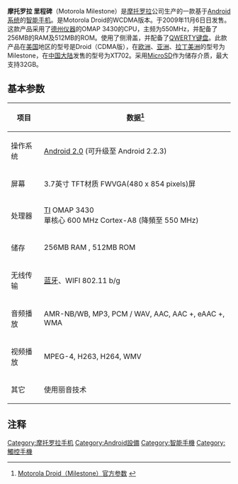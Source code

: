 {{Information appliance
| name         = 摩托罗拉 里程碑<br />Motorola Milestone
| logo         = 
| image        = 
| manufacturer = [[摩托罗拉|摩托罗拉]]
| type         = [[智能手机|智能手机]]
| connectivity = 美版（Droid）:[[CDMA2000|CDMA2000]] 800/1900MHz<br />欧版:[[GSM|GSM]]/[[UMTS|UMTS]] 900/2100MHz<br />其他地区版本:[[GSM|GSM]]/[[WCDMA|WCDMA]] 850/1900MHz
| lifespan     = 2009年11月6日
| media        = [[MicroSDHC|MicroSDHC]] (最大支援 32 GB)
| os           = [[Android|Android 2.0]] (可升级至 Android 2.2.3)
| camera       = 500万像素、自動對焦、雙LED補光燈、480p@24fps錄影
| memory       = RAM: 256MB [[LPDDR|LPDDR]]<br />ROM: 512MB
| cpu          = [[德州仪器|TI]] OMAP 3430<br />單核心 600 MHz Cortex-A8 (降頻至 550 MHz)
| input        = [[QWERTY键盘|QWERTY键盘]]
| weight       = {{convert|169|g|oz|abbr=on}}
| dimensions   = {{convert|115.8|mm|in|abbr=on}} (长)<br />{{convert|60|mm|in|abbr=on}} (宽)<br />{{convert|13.7|mm|in|abbr=on}} (厚)
| power        = 1400mAh[[锂电池|锂电池]]
}}

'''摩托罗拉 里程碑'''（Motorola Milestone）是[[摩托罗拉|摩托罗拉]]公司生产的一款基于[[Android|Android系统]]的[[智能手机|智能手机]]。是Motorola Droid的WCDMA版本。于2009年11月6日日发售。这款产品采用了[[德州仪器|德州仪器]]的OMAP 3430的CPU，主频为550MHz，并配备了256MB的RAM及512MB的ROM。使用了侧滑盖，并配备了[[QWERTY键盘|QWERTY键盘]]。此款产品在[[美国|美国]]地区的型号是Droid（CDMA版），在[[欧洲|欧洲]]、[[亚洲|亚洲]]、[[拉丁美洲|拉丁美洲]]的型号为Milestone，在[[中国大陆|中国大陆]]发售的型号为XT702。采用[[MicroSD|MicroSD]]作为储存介质，最大支持32GB。

==基本参数==
{| class="wikitable"
|-
! 项目 !!数据<ref>[http://www.motorola.com/Consumers/US-EN/Consumer-Product-and-Services/Mobile-Phones/ci.Motorola-DROID-US-EN.alt Motorola Droid（Milestone）官方参数] {{webarchive|url=https://web.archive.org/web/20091206101321/http://www.motorola.com/Consumers/US-EN/Consumer-Product-and-Services/Mobile-Phones/ci.Motorola-DROID-US-EN.alt |date=2009-12-06 }}</ref>
|-
| 操作系统 || [[Android|Android 2.0]] (可升级至 Android 2.2.3)
|-
| 屏幕 || 3.7英寸 TFT材质 FWVGA(480 x 854 pixels)屏
|-
| 处理器 || [[德州仪器|TI]] OMAP 3430<br />單核心 600 MHz Cortex-A8 (降頻至 550 MHz)
|-
| 储存 || 256MB RAM , 512MB ROM
|-
| 无线传输 || [[蓝牙|蓝牙]]、WIFI 802.11 b/g
|-
| 音频播放 || AMR-NB/WB, MP3, PCM / WAV, AAC, AAC +, eAAC +, WMA
|-
| 视频播放 || MPEG-4, H263, H264, WMV
|-
| 其它 || 使用丽音技术
|}

==注释==
<references/>

{{Android}}
<!--- Categories --->
[[Category:摩托罗拉手机|Category:摩托罗拉手机]]
[[Category:Android設備|Category:Android設備]]
[[Category:智能手機|Category:智能手機]]
[[Category:觸控手機|Category:觸控手機]]